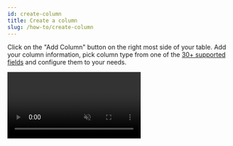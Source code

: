 ```yaml
---
id: create-column
title: Create a column
slug: /how-to/create-column
---
```



Click on the "Add Column" button on the right most side of your table. Add your
column information, pick column type from one of the
[30+ supported fields](../field-types/supported-fields.mdx) and configure them
to your needs.

<Video url={videoUrl} playing loop muted playsinline controls />


### Note

- You can create default values for fields, read about it in detail
  [here](./default-values.md)
- You also have flexibility to make some column fields required, i.e. only if
  this column value is added then the row will be saved
- You can validate data operations with regex on certain column types

![column-features](./assets/defaultvalues.gif)
